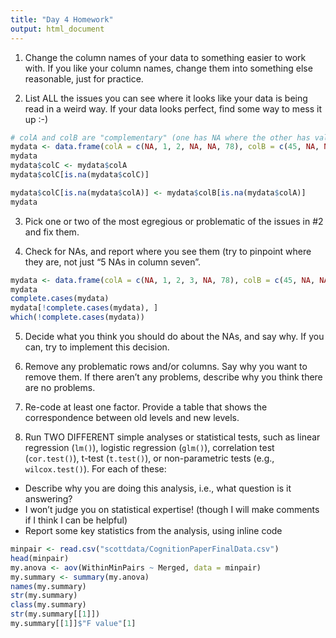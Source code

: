 ```yaml
---
title: "Day 4 Homework"
output: html_document
---
```


1. Change the column names of your data to something easier to work with.  If you like your column names, change them into something else reasonable, just for practice.

2. List ALL the issues you can see where it looks like your data is being read in a weird way.  If your data looks perfect, find some way to mess it up :-)

```r
# colA and colB are "complementary" (one has NA where the other has value)
mydata <- data.frame(colA = c(NA, 1, 2, NA, NA, 78), colB = c(45, NA, NA, 2, 99, 23))
mydata
mydata$colC <- mydata$colA
mydata$colC[is.na(mydata$colC)]

mydata$colC[is.na(mydata$colA)] <- mydata$colB[is.na(mydata$colA)]
mydata

```

3. Pick one or two of the most egregious or problematic of the issues in #2 and fix them.

4. Check for NAs, and report where you see them (try to pinpoint where they are, not just "5 NAs in column seven".

```r
mydata <- data.frame(colA = c(NA, 1, 2, 3, NA, 78), colB = c(45, NA, NA, 2, 99, 23))
mydata
complete.cases(mydata)
mydata[!complete.cases(mydata), ]
which(!complete.cases(mydata))


```


5. Decide what you think you should do about the NAs, and say why.  If you can, try to implement this decision.



6. Remove any problematic rows and/or columns.  Say why you want to remove them.  If there aren't any problems, describe why you think there are no problems.

7. Re-code at least one factor.  Provide a table that shows the correspondence between old levels and new levels.



8. Run TWO DIFFERENT simple analyses or statistical tests, such as linear regression (`lm()`), logistic regression (`glm()`), correlation test (`cor.test()`), t-test (`t.test()`), or non-parametric tests (e.g., `wilcox.test()`).  For each of these:
  - Describe why you are doing this analysis, i.e., what question is it answering?
  - I won't judge you on statistical expertise!  (though I will make comments if I think I can be helpful)
  - Report some key statistics from the analysis, using inline code
  
  
```r
minpair <- read.csv("scottdata/CognitionPaperFinalData.csv")
head(minpair)
my.anova <- aov(WithinMinPairs ~ Merged, data = minpair)
my.summary <- summary(my.anova)
names(my.summary)
str(my.summary)
class(my.summary)
str(my.summary[[1]])
my.summary[[1]]$"F value"[1]
```

  